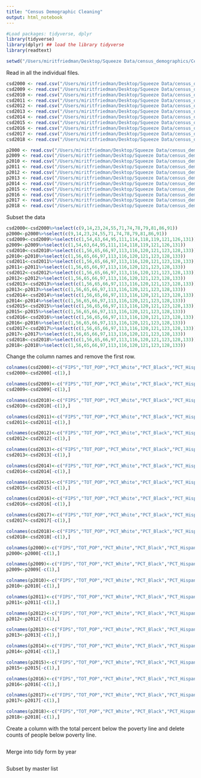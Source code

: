 ```yaml
---
title: "Census Demographic Cleaning"
output: html_notebook
---
```


```r
#Load packages: tidyverse, dplyr
library(tidyverse)
library(dplyr) ## load the library tidyverse
library(readtext)
```

```r
setwd("/Users/miritfriedman/Desktop/Squeeze Data/census_demographics/CensusDownloads")
```

Read in all the individual files.
```r
csd2000 <- read.csv("/Users/miritfriedman/Desktop/Squeeze Data/census_demographics/CensusDownloads/cen_2000csd.csv")
csd2009 <- read.csv("/Users/miritfriedman/Desktop/Squeeze Data/census_demographics/CensusDownloads/cen_2009csd.csv")
csd2010 <- read.csv("/Users/miritfriedman/Desktop/Squeeze Data/census_demographics/CensusDownloads/cen_2010csd.csv")
csd2011 <- read.csv("/Users/miritfriedman/Desktop/Squeeze Data/census_demographics/CensusDownloads/cen_2011csd.csv")
csd2012 <- read.csv("/Users/miritfriedman/Desktop/Squeeze Data/census_demographics/CensusDownloads/cen_2012csd.csv")
csd2013 <- read.csv("/Users/miritfriedman/Desktop/Squeeze Data/census_demographics/CensusDownloads/cen_2013csd.csv")
csd2014 <- read.csv("/Users/miritfriedman/Desktop/Squeeze Data/census_demographics/CensusDownloads/cen_2014csd.csv")
csd2015 <- read.csv("/Users/miritfriedman/Desktop/Squeeze Data/census_demographics/CensusDownloads/cen_2015csd.csv")
csd2016 <- read.csv("/Users/miritfriedman/Desktop/Squeeze Data/census_demographics/CensusDownloads/cen_2016csd.csv")
csd2017 <- read.csv("/Users/miritfriedman/Desktop/Squeeze Data/census_demographics/CensusDownloads/cen_2017csd.csv")
csd2018 <- read.csv("/Users/miritfriedman/Desktop/Squeeze Data/census_demographics/CensusDownloads/cen_2018csd.csv")

p2000 <- read.csv("/Users/miritfriedman/Desktop/Squeeze Data/census_demographics/CensusDownloads/cen_2000p.csv")
p2009 <- read.csv("/Users/miritfriedman/Desktop/Squeeze Data/census_demographics/CensusDownloads/cen_2009p.csv")
p2010 <- read.csv("/Users/miritfriedman/Desktop/Squeeze Data/census_demographics/CensusDownloads/cen_2010p.csv")
p2011 <- read.csv("/Users/miritfriedman/Desktop/Squeeze Data/census_demographics/CensusDownloads/cen_2011p.csv")
p2012 <- read.csv("/Users/miritfriedman/Desktop/Squeeze Data/census_demographics/CensusDownloads/cen_2012p.csv")
p2013 <- read.csv("/Users/miritfriedman/Desktop/Squeeze Data/census_demographics/CensusDownloads/cen_2013p.csv")
p2014 <- read.csv("/Users/miritfriedman/Desktop/Squeeze Data/census_demographics/CensusDownloads/cen_2014p.csv")
p2015 <- read.csv("/Users/miritfriedman/Desktop/Squeeze Data/census_demographics/CensusDownloads/cen_2015p.csv")
p2016 <- read.csv("/Users/miritfriedman/Desktop/Squeeze Data/census_demographics/CensusDownloads/cen_2016p.csv")
p2017 <- read.csv("/Users/miritfriedman/Desktop/Squeeze Data/census_demographics/CensusDownloads/cen_2017p.csv")
p2018 <- read.csv("/Users/miritfriedman/Desktop/Squeeze Data/census_demographics/CensusDownloads/cen_2018p.csv")
```

Subset the data
```r
csd2000<-csd2000%>%select(c(9,14,23,24,55,71,74,78,79,81,86,91))
p2000<-p2000%>%select(c(9,14,23,24,55,71,74,78,79,81,86,91))
csd2009<-csd2009%>%select(c(1,54,63,64,95,111,114,118,119,121,126,131))
p2009<-p2009%>%select(c(1,54,63,64,95,111,114,118,119,121,126,131))
csd2010<-csd2010%>%select(c(1,56,65,66,97,113,116,120,121,123,128,133))
p2010<-p2010%>%select(c(1,56,65,66,97,113,116,120,121,123,128,133))
csd2011<-csd2011%>%select(c(1,56,65,66,97,113,116,120,121,123,128,133))
p2011<-p2011%>%select(c(1,56,65,66,97,113,116,120,121,123,128,133))
csd2012<-csd2012%>%select(c(1,56,65,66,97,113,116,120,121,123,128,133))
p2012<-p2012%>%select(c(1,56,65,66,97,113,116,120,121,123,128,133))
csd2013<-csd2013%>%select(c(1,56,65,66,97,113,116,120,121,123,128,133))
p2013<-p2013%>%select(c(1,56,65,66,97,113,116,120,121,123,128,133))
csd2014<-csd2014%>%select(c(1,56,65,66,97,113,116,120,121,123,128,133))
p2014<-p2014%>%select(c(1,56,65,66,97,113,116,120,121,123,128,133))
csd2015<-csd2015%>%select(c(1,56,65,66,97,113,116,120,121,123,128,133))
p2015<-p2015%>%select(c(1,56,65,66,97,113,116,120,121,123,128,133))
csd2016<-csd2016%>%select(c(1,56,65,66,97,113,116,120,121,123,128,133))
p2016<-p2016%>%select(c(1,56,65,66,97,113,116,120,121,123,128,133))
csd2017<-csd2017%>%select(c(1,56,65,66,97,113,116,120,121,123,128,133))
p2017<-p2017%>%select(c(1,56,65,66,97,113,116,120,121,123,128,133))
csd2018<-csd2018%>%select(c(1,56,65,66,97,113,116,120,121,123,128,133))
p2018<-p2018%>%select(c(1,56,65,66,97,113,116,120,121,123,128,133))
```

Change the column names and remove the first row.
```r
colnames(csd2000)<-c("FIPS","TOT_POP","PCT_White","PCT_Black","PCT_Hispanic","PCT_25Plus_LessThanDiploma","PCT_25Plus_Bachelors","Median_Income","Median_Year_Built","Below18_Poverty","18_64_Poverty","65Plus_Poverty")
csd2000<-csd2000[-c(1),]

colnames(csd2009)<-c("FIPS","TOT_POP","PCT_White","PCT_Black","PCT_Hispanic","PCT_25Plus_LessThanDiploma","PCT_25Plus_Bachelors","Median_Income","Median_Year_Built","Below18_Poverty","18_64_Poverty","65Plus_Poverty")
csd2009<-csd2009[-c(1),]

colnames(csd2010)<-c("FIPS","TOT_POP","PCT_White","PCT_Black","PCT_Hispanic","PCT_25Plus_LessThanDiploma","PCT_25Plus_Bachelors","Median_Income","Median_Year_Built","Below18_Poverty","18_64_Poverty","65Plus_Poverty")
csd2010<-csd2010[-c(1),]

colnames(csd2011)<-c("FIPS","TOT_POP","PCT_White","PCT_Black","PCT_Hispanic","PCT_25Plus_LessThanDiploma","PCT_25Plus_Bachelors","Median_Income","Median_Year_Built","Below18_Poverty","18_64_Poverty","65Plus_Poverty")
csd2011<-csd2011[-c(1),]

colnames(csd2012)<-c("FIPS","TOT_POP","PCT_White","PCT_Black","PCT_Hispanic","PCT_25Plus_LessThanDiploma","PCT_25Plus_Bachelors","Median_Income","Median_Year_Built","Below18_Poverty","18_64_Poverty","65Plus_Poverty")
csd2012<-csd2012[-c(1),]

colnames(csd2013)<-c("FIPS","TOT_POP","PCT_White","PCT_Black","PCT_Hispanic","PCT_25Plus_LessThanDiploma","PCT_25Plus_Bachelors","Median_Income","Median_Year_Built","Below18_Poverty","18_64_Poverty","65Plus_Poverty")
csd2013<-csd2013[-c(1),]

colnames(csd2014)<-c("FIPS","TOT_POP","PCT_White","PCT_Black","PCT_Hispanic","PCT_25Plus_LessThanDiploma","PCT_25Plus_Bachelors","Median_Income","Median_Year_Built","Below18_Poverty","18_64_Poverty","65Plus_Poverty")
csd2014<-csd2014[-c(1),]

colnames(csd2015)<-c("FIPS","TOT_POP","PCT_White","PCT_Black","PCT_Hispanic","PCT_25Plus_LessThanDiploma","PCT_25Plus_Bachelors","Median_Income","Median_Year_Built","Below18_Poverty","18_64_Poverty","65Plus_Poverty")
csd2015<-csd2015[-c(1),]

colnames(csd2016)<-c("FIPS","TOT_POP","PCT_White","PCT_Black","PCT_Hispanic","PCT_25Plus_LessThanDiploma","PCT_25Plus_Bachelors","Median_Income","Median_Year_Built","Below18_Poverty","18_64_Poverty","65Plus_Poverty")
csd2016<-csd2016[-c(1),]

colnames(csd2017)<-c("FIPS","TOT_POP","PCT_White","PCT_Black","PCT_Hispanic","PCT_25Plus_LessThanDiploma","PCT_25Plus_Bachelors","Median_Income","Median_Year_Built","Below18_Poverty","18_64_Poverty","65Plus_Poverty")
csd2017<-csd2017[-c(1),]

colnames(csd2018)<-c("FIPS","TOT_POP","PCT_White","PCT_Black","PCT_Hispanic","PCT_25Plus_LessThanDiploma","PCT_25Plus_Bachelors","Median_Income","Median_Year_Built","Below18_Poverty","18_64_Poverty","65Plus_Poverty")
csd2018<-csd2018[-c(1),]

colnames(p2000)<-c("FIPS","TOT_POP","PCT_White","PCT_Black","PCT_Hispanic","PCT_25Plus_LessThanDiploma","PCT_25Plus_Bachelors","Median_Income","Median_Year_Built","Below18_Poverty","18_64_Poverty","65Plus_Poverty")
p2000<-p2000[-c(1),]

colnames(p2009)<-c("FIPS","TOT_POP","PCT_White","PCT_Black","PCT_Hispanic","PCT_25Plus_LessThanDiploma","PCT_25Plus_Bachelors","Median_Income","Median_Year_Built","Below18_Poverty","18_64_Poverty","65Plus_Poverty")
p2009<-p2009[-c(1),]

colnames(p2010)<-c("FIPS","TOT_POP","PCT_White","PCT_Black","PCT_Hispanic","PCT_25Plus_LessThanDiploma","PCT_25Plus_Bachelors","Median_Income","Median_Year_Built","Below18_Poverty","18_64_Poverty","65Plus_Poverty")
p2010<-p2010[-c(1),]

colnames(p2011)<-c("FIPS","TOT_POP","PCT_White","PCT_Black","PCT_Hispanic","PCT_25Plus_LessThanDiploma","PCT_25Plus_Bachelors","Median_Income","Median_Year_Built","Below18_Poverty","18_64_Poverty","65Plus_Poverty")
p2011<-p2011[-c(1),]

colnames(p2012)<-c("FIPS","TOT_POP","PCT_White","PCT_Black","PCT_Hispanic","PCT_25Plus_LessThanDiploma","PCT_25Plus_Bachelors","Median_Income","Median_Year_Built","Below18_Poverty","18_64_Poverty","65Plus_Poverty")
p2012<-p2012[-c(1),]

colnames(p2013)<-c("FIPS","TOT_POP","PCT_White","PCT_Black","PCT_Hispanic","PCT_25Plus_LessThanDiploma","PCT_25Plus_Bachelors","Median_Income","Median_Year_Built","Below18_Poverty","18_64_Poverty","65Plus_Poverty")
p2013<-p2013[-c(1),]

colnames(p2014)<-c("FIPS","TOT_POP","PCT_White","PCT_Black","PCT_Hispanic","PCT_25Plus_LessThanDiploma","PCT_25Plus_Bachelors","Median_Income","Median_Year_Built","Below18_Poverty","18_64_Poverty","65Plus_Poverty")
p2014<-p2014[-c(1),]

colnames(p2015)<-c("FIPS","TOT_POP","PCT_White","PCT_Black","PCT_Hispanic","PCT_25Plus_LessThanDiploma","PCT_25Plus_Bachelors","Median_Income","Median_Year_Built","Below18_Poverty","18_64_Poverty","65Plus_Poverty")
p2015<-p2015[-c(1),]

colnames(p2016)<-c("FIPS","TOT_POP","PCT_White","PCT_Black","PCT_Hispanic","PCT_25Plus_LessThanDiploma","PCT_25Plus_Bachelors","Median_Income","Median_Year_Built","Below18_Poverty","18_64_Poverty","65Plus_Poverty")
p2016<-p2016[-c(1),]

colnames(p2017)<-c("FIPS","TOT_POP","PCT_White","PCT_Black","PCT_Hispanic","PCT_25Plus_LessThanDiploma","PCT_25Plus_Bachelors","Median_Income","Median_Year_Built","Below18_Poverty","18_64_Poverty","65Plus_Poverty")
p2017<-p2017[-c(1),]

colnames(p2018)<-c("FIPS","TOT_POP","PCT_White","PCT_Black","PCT_Hispanic","PCT_25Plus_LessThanDiploma","PCT_25Plus_Bachelors","Median_Income","Median_Year_Built","Below18_Poverty","18_64_Poverty","65Plus_Poverty")
p2018<-p2018[-c(1),]

```

Create a column with the total percent below the poverty line and delete counts of people below poverty line. 
```r

```


Merge into tidy form by year
```r

```


Subset by master list
```r

```

